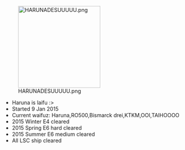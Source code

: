 [[File:HARUNADESUUUUU.png|thumb|220px|right]]

* Haruna is laifu :>
* Started 9 Jan 2015
* Current waifuz: Haruna,RO500,Bismarck drei,KTKM,OOI,TAIHOOOO
* 2015 Winter E4 cleared
* 2015 Spring E6 hard cleared
* 2015 Summer E6 medium cleared
* All LSC ship cleared